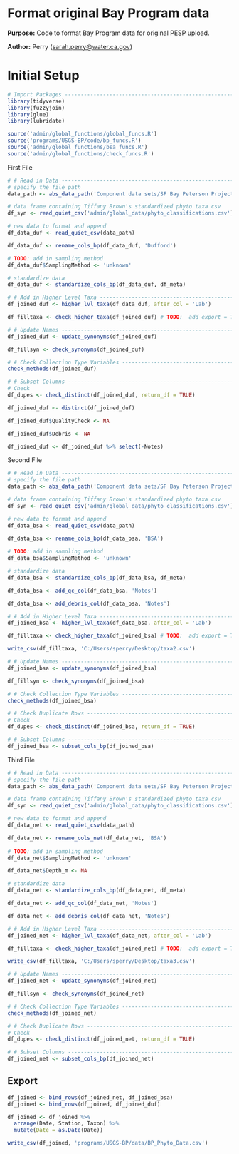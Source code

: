 # Format original Bay Program data

**Purpose:** Code to format Bay Program data for original PESP upload.

**Author:** Perry ([sarah.perry\@water.ca.gov](mailto:sarah.perry@water.ca.gov){.email})

# Initial Setup

```r
# Import Packages ---------------------------------------------------------
library(tidyverse)
library(fuzzyjoin)
library(glue)
library(lubridate)

source('admin/global_functions/global_funcs.R')
source('programs/USGS-BP/code/bp_funcs.R')
source('admin/global_functions/bsa_funcs.R')
source('admin/global_functions/check_funcs.R')
```

First File

```r
# # Read in Data --------------------------------------------------------------------
# specify the file path
data_path <- abs_data_path('Component data sets/SF Bay Peterson Project/PhytoUSGSDufford_April1992-March2014.csv')

# data frame containing Tiffany Brown's standardized phyto taxa csv
df_syn <- read_quiet_csv('admin/global_data/phyto_classifications.csv')

# new data to format and append
df_data_duf <- read_quiet_csv(data_path)

df_data_duf <- rename_cols_bp(df_data_duf, 'Dufford')

# TODO: add in sampling method
df_data_duf$SamplingMethod <- 'unknown' 

# standardize data
df_data_duf <- standardize_cols_bp(df_data_duf, df_meta)
```

```r
# # Add in Higher Level Taxa ------------------------------------------------------
df_joined_duf <- higher_lvl_taxa(df_data_duf, after_col = 'Lab')

df_filltaxa <- check_higher_taxa(df_joined_duf) # TODO:  add export = TRUE

# # Update Names ------------------------------------------------------------------
df_joined_duf <- update_synonyms(df_joined_duf)

df_fillsyn <- check_synonyms(df_joined_duf)

# # Check Collection Type Variables -----------------------------------------------
check_methods(df_joined_duf)

# # Subset Columns ----------------------------------------------------------------
# Check
df_dupes <- check_distinct(df_joined_duf, return_df = TRUE)

df_joined_duf <- distinct(df_joined_duf)

df_joined_duf$QualityCheck <- NA

df_joined_duf$Debris <- NA

df_joined_duf <- df_joined_duf %>% select(-Notes)
```

Second File

```r
# # Read in Data --------------------------------------------------------------------
# specify the file path
data_path <- abs_data_path('Component data sets/SF Bay Peterson Project/PhytoUSGSBSA_Jan2014-April2023_notes.csv')

# data frame containing Tiffany Brown's standardized phyto taxa csv
df_syn <- read_quiet_csv('admin/global_data/phyto_classifications.csv')

# new data to format and append
df_data_bsa <- read_quiet_csv(data_path)

df_data_bsa <- rename_cols_bp(df_data_bsa, 'BSA')
  
# TODO: add in sampling method
df_data_bsa$SamplingMethod <- 'unknown' 

# standardize data
df_data_bsa <- standardize_cols_bp(df_data_bsa, df_meta)

df_data_bsa <- add_qc_col(df_data_bsa, 'Notes')

df_data_bsa <- add_debris_col(df_data_bsa, 'Notes')
```

```r
# # Add in Higher Level Taxa ------------------------------------------------------
df_joined_bsa <- higher_lvl_taxa(df_data_bsa, after_col = 'Lab')

df_filltaxa <- check_higher_taxa(df_joined_bsa) # TODO:  add export = TRUE

write_csv(df_filltaxa, 'C:/Users/sperry/Desktop/taxa2.csv')

# # Update Names ------------------------------------------------------------------
df_joined_bsa <- update_synonyms(df_joined_bsa)

df_fillsyn <- check_synonyms(df_joined_bsa)

# # Check Collection Type Variables -----------------------------------------------
check_methods(df_joined_bsa)

# # Check Duplicate Rows ----------------------------------------------------------
# Check
df_dupes <- check_distinct(df_joined_bsa, return_df = TRUE)

# # Subset Columns ----------------------------------------------------------------
df_joined_bsa <- subset_cols_bp(df_joined_bsa)
```

Third File

```r
# # Read in Data --------------------------------------------------------------------
# specify the file path
data_path <- abs_data_path('Component data sets/SF Bay Peterson Project/PhytoUSGS_Net_Oct2017-Nov2022_notes.csv')

# data frame containing Tiffany Brown's standardized phyto taxa csv
df_syn <- read_quiet_csv('admin/global_data/phyto_classifications.csv')

# new data to format and append
df_data_net <- read_quiet_csv(data_path)

df_data_net <- rename_cols_net(df_data_net, 'BSA')
  
# TODO: add in sampling method
df_data_net$SamplingMethod <- 'unknown' 

df_data_net$Depth_m <- NA

# standardize data
df_data_net <- standardize_cols_bp(df_data_net, df_meta)

df_data_net <- add_qc_col(df_data_net, 'Notes')

df_data_net <- add_debris_col(df_data_net, 'Notes')
```

```r
# # Add in Higher Level Taxa ------------------------------------------------------
df_joined_net <- higher_lvl_taxa(df_data_net, after_col = 'Lab')

df_filltaxa <- check_higher_taxa(df_joined_net) # TODO:  add export = TRUE

write_csv(df_filltaxa, 'C:/Users/sperry/Desktop/taxa3.csv')

# # Update Names ------------------------------------------------------------------
df_joined_net <- update_synonyms(df_joined_net)

df_fillsyn <- check_synonyms(df_joined_net)

# # Check Collection Type Variables -----------------------------------------------
check_methods(df_joined_net)

# # Check Duplicate Rows ----------------------------------------------------------
# Check
df_dupes <- check_distinct(df_joined_net, return_df = TRUE)

# # Subset Columns ----------------------------------------------------------------
df_joined_net <- subset_cols_bp(df_joined_net)
```

## Export

```r
df_joined <- bind_rows(df_joined_net, df_joined_bsa)
df_joined <- bind_rows(df_joined, df_joined_duf)

df_joined <- df_joined %>%
  arrange(Date, Station, Taxon) %>%
  mutate(Date = as.Date(Date))

write_csv(df_joined, 'programs/USGS-BP/data/BP_Phyto_Data.csv')
```
